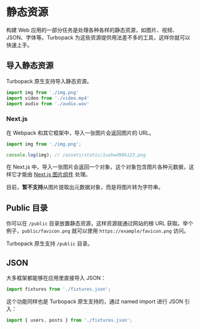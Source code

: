 # 静态资源

构建 Web 应用的一部分任务是处理各种各样的静态资源，如图片、视频、JSON、字体等。Turbopack 为这些资源提供用法差不多的工具，这样你就可以快速上手。

## 导入静态资源

Turbopack 原生支持导入静态资源。

```ts
import img from './img.png'
import video from './video.mp4'
import audio from './audio.wav'
```

### Next.js

在 Webpack 和其它框架中，导入一张图片会返回图片的 URL。

```ts
import img from './img.png';

console.log(img); // /assets/static/1uahwd98h123.png
```

在 Next.js 中，导入一张图片会返回一个对象，这个对象包含图片各种元数据，这样它才能由 [Next.js 图片组件](https://nextjs.org/docs/basic-features/image-optimization#local-images) 处理。

目前，**暂不支持**从图片提取出元数据对象，而是将图片转为字符串。

## Public 目录

你可以在 `/public` 目录放置静态资源，这样资源就通过网站的根 URL 获取。举个例子，`public/favicon.png` 就可以使用 `https://example/favicon.png` 访问。

Turbopack 原生支持 `/public` 目录。

## JSON

大多框架都能够在应用里直接导入 JSON：

```ts
import fixtures from './fixtures.json';
```

这个功能同样也是 Turbopack 原生支持的，通过 named import 进行 JSON 引入：

```ts
import { users, posts } from './fixtures.json';
```
